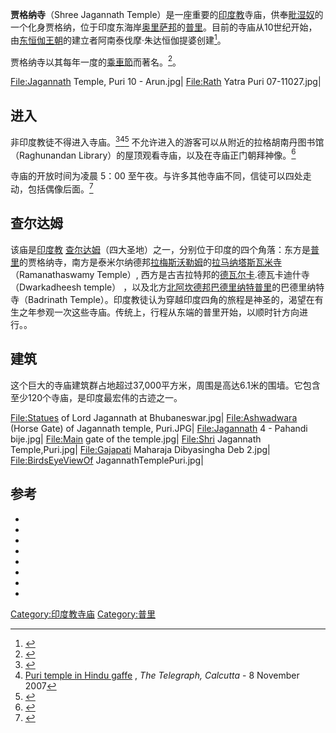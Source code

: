 {{Infobox Hindu temple
|name                 = 贾格纳寺
|image                = PURI JAGANATHA TEMPLE, PURI, ORISSA, INDIA, ASIA.jpg
|map_type             = India Orissa
|coordinates          = {{coord|19|48|17|N|85|49|6|E|type:landmark_region:IN|display=inline,title}}
|coordinates_footnotes=
|map_caption          = 在奥里萨邦的位置
|native_name          = 
|country              = 印度
|state                = [[奥里萨邦|奥里萨邦]]
|district             = [[普里县|普里县]]
|locale               = [[普里|普里]]
|elevation_m          = 65
|elevation_footnotes  =
|deity                = 贾格纳
|festivals            = [[乘車節|乘車節]]
|architecture         = 
|temple_quantity      = 31
|year_completed       = 1161 CE
|website              = http://jagannath.nic.in/
}}
'''贾格纳寺'''（Shree Jagannath Temple）是一座重要的[[印度教|印度教]]寺庙，供奉[[毗湿奴|毗湿奴]]的一个化身贾格纳，位于印度东海岸[[奥里萨邦|奥里萨邦]]的[[普里|普里]]。目前的寺庙从10世纪开始，由[[东恒伽王朝|东恒伽王朝]]的建立者阿南泰伐摩·朱达恒伽提婆创建<ref>{{cite web |url=http://www.asianart.com/articles/patachitra/index.html#4 |title=Bernard Cesarone: Pata-chitras of Odisha |first=Bernard |last=Cesarone |work=asianart.com |year=2012 |quote=This temple was built in approximately 1135-1150 by Codaganga, a king of the Eastern Ganga dynasty |accessdate=2 July 2012 |archive-date=2012-09-23 |archive-url=https://web.archive.org/web/20120923063936/http://www.asianart.com/articles/patachitra/index.html#4 |dead-url=no }}</ref>。

贾格纳寺以其每年一度的[[乘車節|乘車節]]而著名。<ref name="Nugteren 2010 159–172">{{cite journal |last=Nugteren |first=Albertina |title=Weaving Nature into Myth: Continuing Narratives Of Wood, Trees, And Forests In The Ritual Fabric Around The God Jagannath In Puri |journal=Journal for the Study of Religion, Nature and Culture |year=2010 |volume=4 |issue=2 |pages=159–172 |doi=10.1558/jsrnc.v4i2.159}}</ref>。

<gallery>
File:Jagannath Temple, Puri 10 - Arun.jpg|
File:Rath Yatra Puri 07-11027.jpg|
</gallery>

==进入==
非印度教徒不得进入寺庙。<ref>{{cite web|url=http://www.odissi.com/orissa/jagannath.htm|title=Jagannath Temple|accessdate=12 September 2006|archive-date=2008-07-24|archive-url=https://web.archive.org/web/20080724193307/http://www.odissi.com/orissa/jagannath.htm|dead-url=yes}}</ref><ref>[https://www.telegraphindia.com/india/puri-temple-in-hindu-gaffe/cid/669426 Puri temple in Hindu gaffe] {{Wayback|url=https://www.telegraphindia.com/india/puri-temple-in-hindu-gaffe/cid/669426 |date=20160304115618 }}, ''The Telegraph, Calcutta'' - 8 November 2007</ref><ref>{{cite web|url=http://www.iskcon.com/culture/holy_places/j_puri.html|title=Jagannatha Puri|accessdate=12 September 2006|archiveurl=https://web.archive.org/web/20060715031144/http://www.iskcon.com/culture/holy_places/j_puri.html|archivedate=2006-07-15|dead-url=yes}}</ref> 不允许进入的游客可以从附近的拉格胡南丹图书馆（Raghunandan Library）的屋顶观看寺庙，以及在寺庙正门朝拜神像。<ref>{{cite web |url=http://www.planetware.com/puri/jagannath-temple-ind-oris-jag.htm |title=Puri - Jagannath Temple |archiveurl=https://web.archive.org/web/20120306041508/http://www.planetware.com/puri/jagannath-temple-ind-oris-jag.htm |archivedate=2012-03-06 |access-date=2020-11-21 |dead-url=no }}</ref> 

寺庙的开放时间为凌晨 5：00 至午夜。与许多其他寺庙不同，信徒可以四处走动，包括偶像后面。<ref>{{cite web |title=Jagannath Darshan |url=http://jagannath.nic.in/old/rituals.asp |website=http://jagannath.nic.in. |publisher=Jagannath Temple Administration |accessdate=27 June 2014 |archiveurl=https://web.archive.org/web/20130305013143/http://jagannath.nic.in/old/rituals.asp |archivedate=2013-03-05 |dead-url=no }}</ref>

==查尔达姆==
该庙是[[印度教|印度教]] [[查尔达姆|查尔达姆]]（四大圣地）之一，分别位于印度的四个角落：东方是[[普里|普里]]的贾格纳寺，南方是泰米尔纳德邦[[拉梅斯沃勒姆_(泰米尔纳德邦)|拉梅斯沃勒姆]]的[[拉马纳塔斯瓦米寺|拉马纳塔斯瓦米寺]]（Ramanathaswamy Temple）, 西方是古吉拉特邦的[[德瓦尔卡|德瓦尔卡]].德瓦卡迪什寺（Dwarkadheesh temple）{{sfn|Mahadev Chakravarti|1986|p=140}} ，以及北方[[北阿坎德邦|北阿坎德邦]][[巴德里纳特普里|巴德里纳特普里]]的巴德里纳特寺（Badrinath Temple）。印度教徒认为穿越印度四角的旅程是神圣的，渴望在有生之年参观一次这些寺庙。传统上，行程从东端的普里开始，以顺时针方向进行。{{sfn|Paul Gwynne|2017|p=296}}。

==建筑==
这个巨大的寺庙建筑群占地超过37,000平方米，周围是高达6.1米的围墙。它包含至少120个寺庙，是印度最宏伟的古迹之一。
<gallery widths="200px" heights="200px">
File:Statues of Lord Jagannath at Bhubaneswar.jpg|
File:Ashwadwara (Horse Gate) of Jagannath temple, Puri.JPG|
File:Jagannath 4 - Pahandi bije.jpg|
File:Main gate of the temple.jpg|
File:Shri Jagannath Temple,Puri.jpg|
File:Gajapati Maharaja Dibyasingha Deb 2.jpg|
File:BirdsEyeViewOf JagannathTemplePuri.jpg|  
</gallery>

==参考==
{{Reflist|30em}}
{{ref begin}}
* {{cite book |author=Avinash Patra |title=Origin & Antiquity of the Cult of Lord Jagannath |url=https://books.google.com/books?id=RlwTCwAAQBAJ |year=2011 |publisher=Oxford University Press |ref=harv |access-date=2020-11-21 |archive-date=2020-10-30 |archive-url=https://web.archive.org/web/20201030132517/https://books.google.com/books?id=RlwTCwAAQBAJ |dead-url=no }}
* {{cite book |author=J. P. Das |title=Puri Paintings: The Chitrakara and His Work |url=https://books.google.com/books?id=RvzVAAAAMAAJ |year=1982 |publisher=Prafulla |isbn=978-81-901589-7-8 |ref=harv |access-date=2020-11-21 |archive-date=2020-11-02 |archive-url=https://web.archive.org/web/20201102145955/https://books.google.com/books?id=RvzVAAAAMAAJ |dead-url=no }}
* {{cite book |author=Mahadev Chakravarti |title=The Concept of Rudra-Śiva Through the Ages |url=https://books.google.com/books?id=yMFwMHH4HzMC |year=1986 |publisher=Motilal Banarsidass |isbn=978-81-208-0053-3 |ref=harv |access-date=2020-11-21 |archive-date=2021-04-14 |archive-url=https://web.archive.org/web/20210414155958/https://books.google.com/books?id=yMFwMHH4HzMC |dead-url=no }}
* {{Cite book |author=Norbert C. Brockman |title= Encyclopedia of Sacred Places |year=2011 |publisher=ABC-CLIO |location=California |isbn=978-1-59884-655-3 |url=https://books.google.com/books?id=ZNZ15Oow8XcC&q=char+dham&pg=PA94 |ref=harv }}
* {{cite book |author=O. M. Starza |title=The Jagannatha Temple at Puri: Its Architecture, Art, and Cult |url=https://books.google.com/books?id=v4bV3beb0n8C&pg=PA72 |year=1993 |publisher=BRILL |isbn=90-04-09673-6 |ref=harv |access-date=2020-11-21 |archive-date=2020-10-18 |archive-url=https://web.archive.org/web/20201018000853/https://books.google.com/books?id=v4bV3beb0n8C&pg=PA72 |dead-url=no }}
* {{cite book |author=Partha Mitter |title=Much Maligned Monsters: A History of European Reactions to Indian Art |url=https://books.google.com/books?id=Mv59F9FoY2MC |year=1992 |publisher=University of Chicago Press |isbn=978-0-226-53239-4 |ref=harv |access-date=2020-11-21 |archive-date=2020-10-19 |archive-url=https://web.archive.org/web/20201019033341/https://books.google.com/books?id=Mv59F9FoY2MC |dead-url=no }}
* {{cite book |author=Paul Gwynne |title=World Religions in Practice: A Comparative Introduction |url=https://books.google.com/books?id=sU8nDwAAQBAJ&pg=PA296 |year=2017 |publisher=Wiley |isbn=978-1-118-97228-1 |ref=harv |access-date=2020-11-21 |archive-date=2020-10-30 |archive-url=https://web.archive.org/web/20201030133954/https://books.google.com/books?id=sU8nDwAAQBAJ&pg=PA296 |dead-url=no }}
* {{cite book |author=Suryanarayan Das |title=Lord Jagannath |url=https://books.google.com/books?id=gFn8wSDfSxEC&pg=PA49 |year=2010 |publisher=Sanbun |isbn=978-93-80213-22-4 |ref=harv |access-date=2020-11-21 |archive-date=2020-10-28 |archive-url=https://web.archive.org/web/20201028204933/https://books.google.com/books?id=gFn8wSDfSxEC&pg=PA49 |dead-url=no }}
{{ref end}}

[[Category:印度教寺庙|Category:印度教寺庙]]
[[Category:普里|Category:普里]]